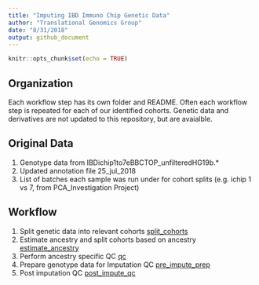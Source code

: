 ```yaml
---
title: "Imputing IBD Immuno Chip Genetic Data"
author: "Translational Genomics Group"
date: "8/31/2018"
output: github_document
---
```


```r
knitr::opts_chunk$set(echo = TRUE)
```

## Organization
Each workflow step has its own folder and README. Often each workflow step is repeated for each of our identified cohorts. Genetic data and derivatives are not updated to this repository, but are avaialble. 

## Original Data
1. Genotype data from IBDichip1to7eBBCTOP_unfilteredHG19b.* 
2. Updated annotation file 25_jul_2018
3. List of batches each sample was run under for cohort splits (e.g. ichip 1 vs 7, from PCA_Investigation Project)

## Workflow

1. Split genetic data into relevant cohorts [split_cohorts](1.split_cohorts/)
2. Estimate ancestry and split cohorts based on ancestry [estimate_ancestry](2.estimate_ancestry/)
3. Perform ancestry specific QC [qc](3.qc/)
4. Prepare genotype data for Imputation QC [pre_impute_prep](4.pre_impute_prep/)
5. Post imputation QC [post_impute_qc](5.post_impute_qc/)